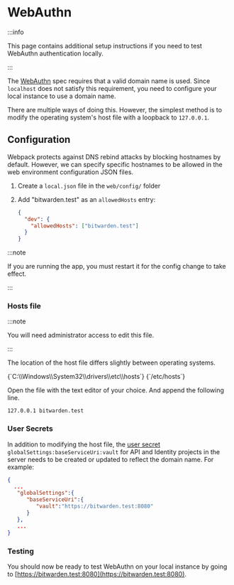 
# WebAuthn

:::info

This page contains additional setup instructions if you need to test WebAuthn authentication
locally.

:::

The [WebAuthn](https://webauthn.guide/) spec requires that a valid domain name is used. Since
`localhost` does not satisfy this requirement, you need to configure your local instance to use a
domain name.

There are multiple ways of doing this. However, the simplest method is to modify the operating
system's host file with a loopback to `127.0.0.1`.

## Configuration

Webpack protects against DNS rebind attacks by blocking hostnames by default. However, we can
specify specific hostnames to be allowed in the web environment configuration JSON files.

1. Create a `local.json` file in the `web/config/` folder
2. Add "bitwarden.test" as an `allowedHosts` entry:

   ```json
   {
     "dev": {
       "allowedHosts": ["bitwarden.test"]
     }
   }
   ```

:::note

If you are running the app, you must restart it for the config change to take effect.

:::

### Hosts file

:::note

You will need administrator access to edit this file.

:::

The location of the host file differs slightly between operating systems.

<Tabs groupId="os">
  <TabItem value="win" label="Windows" default>
    <CodeBlock language="bash">{`C:\\Windows\\System32\\drivers\\etc\\hosts`}</CodeBlock>
  </TabItem>
  <TabItem value="mac" label="macOS">
    <CodeBlock language="bash">{`/etc/hosts`}</CodeBlock>
  </TabItem>
</Tabs>

Open the file with the text editor of your choice. And append the following line.

```plain
127.0.0.1 bitwarden.test
```

### User Secrets

In addition to modifying the host file, the [user secret](../../server/user-secrets.md)
`globalSettings:baseServiceUri:vault` for API and Identity projects in the server needs to be
created or updated to reflect the domain name. For example:

```json
{
  ...
   "globalSettings":{
      "baseServiceUri":{
         "vault":"https://bitwarden.test:8080"
      }
   },
   ...
}
```

### Testing

You should now be ready to test WebAuthn on your local instance by going to
[https://bitwarden.test:8080](https://bitwarden.test:8080).
